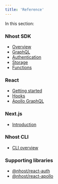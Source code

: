 ```yaml
---
title: 'Reference'
---
```


In this section:

### Nhost SDK

- [Overview](/reference/sdk)
- [GraphQL](/reference/sdk/graphql)
- [Authentication](/reference/sdk/authentication)
- [Storage](/reference/sdk/storage)
- [Functions](/reference/sdk/functions)

### React

- [Getting started](./reference/react)
- [Hooks](./reference/react/hooks)
- [Apollo GraphQL](./reference/react/apollo)

### Next.js

- [Introduction](./reference/nextjs)

### Nhost CLI

- [CLI overview](/reference/cli)

### Supporting libraries

- [@nhost/react-auth](/reference/supporting-libraries/react-auth)
- [@nhost/react-apollo](/reference/supporting-libraries/react-apollo)

